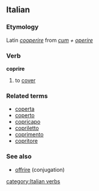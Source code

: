 ==Italian==
===Etymology===
Latin ''[[cooperire]]'' from ''[[cum]] + [[operire]]''
===Verb===
'''coprire'''

# to [[cover]]

===Related terms===
*[[coperta]]
*[[coperto]]
*[[copricapo]]
*[[copriletto]]
*[[coprimento]]
*[[copritore]]

===See also===
*[[offrire]] (conjugation)
[[category:Italian verbs]]
